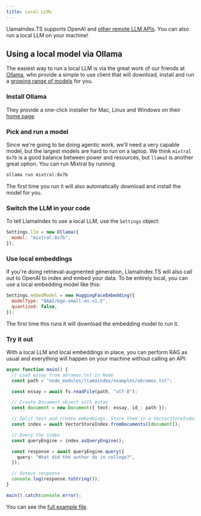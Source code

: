```yaml
---
title: Local LLMs
---
```


LlamaIndex.TS supports OpenAI and [other remote LLM APIs](other_llms). You can also run a local LLM on your machine!

## Using a local model via Ollama

The easiest way to run a local LLM is via the great work of our friends at [Ollama](https://ollama.com/), who provide a simple to use client that will download, install and run a [growing range of models](https://ollama.com/library) for you.

### Install Ollama

They provide a one-click installer for Mac, Linux and Windows on their [home page](https://ollama.com/).

### Pick and run a model

Since we're going to be doing agentic work, we'll need a very capable model, but the largest models are hard to run on a laptop. We think `mixtral 8x7b` is a good balance between power and resources, but `llama3` is another great option. You can run Mixtral by running

```bash
ollama run mixtral:8x7b
```

The first time you run it will also automatically download and install the model for you.

### Switch the LLM in your code

To tell LlamaIndex to use a local LLM, use the `Settings` object:

```javascript
Settings.llm = new Ollama({
  model: "mixtral:8x7b",
});
```

### Use local embeddings

If you're doing retrieval-augmented generation, LlamaIndex.TS will also call out to OpenAI to index and embed your data. To be entirely local, you can use a local embedding model like this:

```javascript
Settings.embedModel = new HuggingFaceEmbedding({
  modelType: "BAAI/bge-small-en-v1.5",
  quantized: false,
});
```

The first time this runs it will download the embedding model to run it.

### Try it out

With a local LLM and local embeddings in place, you can perform RAG as usual and everything will happen on your machine without calling an API:

```typescript
async function main() {
  // Load essay from abramov.txt in Node
  const path = "node_modules/llamaindex/examples/abramov.txt";

  const essay = await fs.readFile(path, "utf-8");

  // Create Document object with essay
  const document = new Document({ text: essay, id_: path });

  // Split text and create embeddings. Store them in a VectorStoreIndex
  const index = await VectorStoreIndex.fromDocuments([document]);

  // Query the index
  const queryEngine = index.asQueryEngine();

  const response = await queryEngine.query({
    query: "What did the author do in college?",
  });

  // Output response
  console.log(response.toString());
}

main().catch(console.error);
```

You can see the [full example file](https://github.com/run-llama/LlamaIndexTS/blob/main/examples/vectorIndexLocal.ts).
